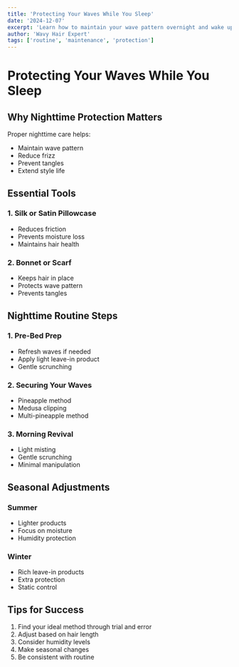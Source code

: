 ```yaml
---
title: 'Protecting Your Waves While You Sleep'
date: '2024-12-07'
excerpt: 'Learn how to maintain your wave pattern overnight and wake up with defined waves.'
author: 'Wavy Hair Expert'
tags: ['routine', 'maintenance', 'protection']
---
```


# Protecting Your Waves While You Sleep

## Why Nighttime Protection Matters

Proper nighttime care helps:
- Maintain wave pattern
- Reduce frizz
- Prevent tangles
- Extend style life

## Essential Tools

### 1. Silk or Satin Pillowcase
- Reduces friction
- Prevents moisture loss
- Maintains hair health

### 2. Bonnet or Scarf
- Keeps hair in place
- Protects wave pattern
- Prevents tangles

## Nighttime Routine Steps

### 1. Pre-Bed Prep
- Refresh waves if needed
- Apply light leave-in product
- Gentle scrunching

### 2. Securing Your Waves
- Pineapple method
- Medusa clipping
- Multi-pineapple method

### 3. Morning Revival
- Light misting
- Gentle scrunching
- Minimal manipulation

## Seasonal Adjustments

### Summer
- Lighter products
- Focus on moisture
- Humidity protection

### Winter
- Rich leave-in products
- Extra protection
- Static control

## Tips for Success

1. Find your ideal method through trial and error
2. Adjust based on hair length
3. Consider humidity levels
4. Make seasonal changes
5. Be consistent with routine